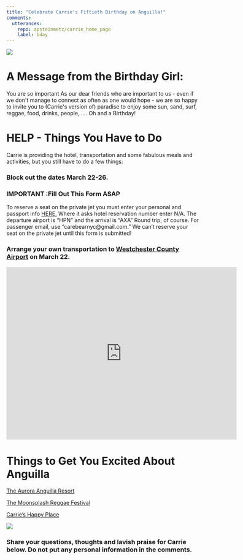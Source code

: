 ```yaml
---
title: "Celebrate Carrie's Fiftieth Birthday on Anguilla!"
comments: 
  utterances:
    repo: apsteinmetz/carrie_home_page
    label: bday
---
```


![](img/carrie_swing.JPG)

# A Message from the Birthday Girl:

You are so important As our dear friends who are important to us - even if we don\'t manage to connect as often as one would hope - we are so happy to invite you to (Carrie\'s version of) paradise to enjoy some sun, sand, surf, reggae, food, drinks, people, .... Oh and a Birthday!

# HELP - Things You Have to Do

Carrie is providing the hotel, transportation and some fabulous meals and activities, but you still have to do a few things:

### Block out the dates March 22-26.

### IMPORTANT :Fill Out This Form ASAP

To reserve a seat on the private jet you must enter your personal and passport info [HERE.](https://anguillareservations.wufoo.com/forms/zm5y9yy13jy0yr/ "Link to air transport reservation form.") Where it asks hotel reservation number enter N/A. The departure airport is "HPN" and the arrival is "AXA" Round trip, of course. For passenger email, use "carebearnyc\@gmail.com." We can't reserve your seat on the private jet until this form is submitted!

### Arrange your own transportation to [Westchester County Airport](https://maps.app.goo.gl/Xz9H3jVXMwtV3DuD7) on March 22.

<iframe src="https://www.google.com/maps/embed?pb=!1m18!1m12!1m3!1d3008.030016627815!2d-73.71124438765236!3d41.06833651560409!2m3!1f0!2f0!3f0!3m2!1i1024!2i768!4f13.1!3m3!1m2!1s0x89c296296fab9575%3A0xcd43076ea23fc96d!2sWestchester%20County%20Airport!5e0!3m2!1sen!2sus!4v1702658459762!5m2!1sen!2sus" width="600" height="450" style="border:0;" allowfullscreen loading="lazy" referrerpolicy="no-referrer-when-downgrade">

</iframe>

# Things to Get You Excited About Anguilla

[The Aurora Anguilla Resort](https://www.auroraanguilla.com/)

[The Moonsplash Reggae Festival](https://www.bankiebanx.net/moonsplash)

[Carrie's Happy Place](https://sunshineshack.net/)

[![](img/sunshine_shack.jpg)](https://sunshineshack.net/about/)

### Share your questions, thoughts and lavish praise for Carrie below. Do not put any personal information in the comments.
